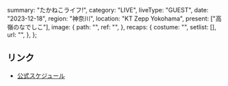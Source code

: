   summary: "たかねこライフ!",
  category: "LIVE",
  liveType: "GUEST",
  date: "2023-12-18",
  region: "神奈川",
  location: "KT Zepp Yokohama",
  present: ["高嶺のなでしこ"],
  image: {
    path: "",
    ref: "",
  },
  recaps: {
    costume: "",
    setlist: [],
    url: "",
  },
};

## リンク

- [公式スケジュール](https://takanenonadeshiko.jp/?p=1527)

